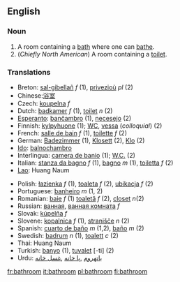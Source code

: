 ==English==

===Noun===
{{en-noun-reg}}

# A room containing a [[bath]] where one can [[bathe]].
# (''Chiefly North American'') A room containing a [[toilet]].

===Translations===
{{top}}
*Breton: [[sal-gibellañ]] ''f'' (1), [[privezioù]] ''pl'' (2)
*Chinese:[[浴室]]
*Czech: [[koupelna]]  ''f''
*Dutch: [[badkamer]] ''f'' (1), [[toilet]] ''n'' (2)
*[[Esperanto]]: [[banĉambro]] (1), [[necesejo]] (2)
*Finnish: [[kylpyhuone]] (1); [[WC]], [[vessa]] (''colloquial'') (2)
*French: [[salle de bain]] ''f'' (1), [[toilette]] ''f'' (2)
*German: [[Badezimmer]] (1), [[Klosett]] (2), [[Klo]] (2)
*[[w:Ido|Ido]]: [[balnochambro]]
*Interlingua: [[camera de banio]] (1); [[W.C.]] (2)
*Italian: [[stanza da bagno]] ''f'' (1), [[bagno]] ''m'' (1), [[toiletta]] ''f'' (2)
*[[Lao]]: Huang Naum
{{mid}}
*Polish: [[łazienka]] ''f'' (1), [[toaleta]] ''f'' (2), [[ubikacja]] ''f'' (2)
*Portuguese: [[banheiro]] ''m'' (1, 2)
*Romanian: [[baie]] ''f'' (1) [[toaletă]] ''f'' (2), [[closet]]  ''n''(2)
*Russian: [[вaннaя]], [[вaннaя кoмнaтa]]  ''f''
*Slovak: [[kúpelňa]]  ''f''
*Slovene: [[kopalnica]] ''f'' (1), [[stranišče]] ''n'' (2)
*Spanish: [[cuarto de baño]] ''m'' (1,2), [[baño]] ''m'' (2)
*Swedish: [[badrum]] ''n'' (1), [[toalett]] ''c'' (2)
*Thai: Huang Naum
*Turkish: [[banyo]] (1), [[tuvalet]] [-ti] (2)
*Urdu: [[باتهروم]] ,[[پا خانه]] ,[[غسل خانه]]
{{bottom}}

[[fr:bathroom]]
[[it:bathroom]]
[[pl:bathroom]]
[[fi:bathroom]]